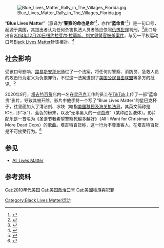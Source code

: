 {{Update|time=2020-09-05T11:35:22+00:00}}
{{multiple images
|width=330px
|header=Blue Lives Matter常见符号<ref>{{cite web|url=https://www.kentucky.com/news/state/article134722264.html|title=Chief removes Punisher emblem, 'Blue Lives Matter' from police cars after public reacts|work=Lexington Herald-Ledger|access-date=2021-02-01|archive-date=2021-01-16|archive-url=https://web.archive.org/web/20210116232501/https://www.kentucky.com/news/state/article134722264.html}}</ref>
|image1=Thin Blue Line Flag (United States).svg
|caption1=[[细蓝线|细蓝线]]符号，表示警察维护秩序
|image2=
|caption2=[[制裁者|制裁者]]符号，表示警察不会手软
}}
[[File:Blue_Lives_Matter_Rally_in_The_Villages_Florida.jpg|thumb]]

“'''Blue Lives Matter'''”（意译为“'''警察的命也是命'''”<ref>{{cite web |author1=林梅婕 |title=她喊「所有人的命都是命」遭槍殺 她寫「警察的命也是命」遭攻擊 |url=https://www.worldjournal.com/7044523/article-她喊「所有人的命都是命」遭槍殺/ |website=世界新聞網 |accessdate=2020-09-05 |language=zh-TW |date=2020-07-14 |archive-date=2020-08-02 |archive-url=https://web.archive.org/web/20200802051918/https://www.worldjournal.com/7044523/article-%e5%a5%b9%e5%96%8a%e3%80%8c%e6%89%80%e6%9c%89%e4%ba%ba%e7%9a%84%e5%91%bd%e9%83%bd%e6%98%af%e5%91%bd%e3%80%8d%e9%81%ad%e6%a7%8d%e6%ae%ba/ |dead-url=no }}</ref>，亦作“'''蓝命贵'''”<ref>{{cite web |author1=王恺雯 |title=抗议办公室挂这面旗 她获赔10万美元-观察者网 |url=https://m.guancha.cn/internation/2019_04_21_498552.shtml?s=zwyxgtjdt |website=[[观察者网|观察者网]] |accessdate=2020-09-05 |language=zh-CN |date=2019-04-21}}</ref>）是一句{{tsl|en|countermovement|反制运动}}口号，起源于美国，其提出者认为任何杀害执法人员者皆应依照[[仇恨罪行|仇恨犯罪]]判刑。<ref>{{cite news|url=http://www.businessinsider.com/r-us-police-deaths-on-duty-spiked-in-2016-fbi-2017-10|title=FBI says US police deaths spiked 61% in 2016|publisher=Business Insider|agency=[[路透社|路透社]]|date=2017-10-16|first=Sarah N.|last=Lynch|accessdate=2020-09-05|archive-date=2020-07-29|archive-url=https://web.archive.org/web/20200729093016/https://www.businessinsider.com/r-us-police-deaths-on-duty-spiked-in-2016-fbi-2017-10|dead-url=no}}</ref>此口号出自[[2014年纽约警官被杀案件|2014年12月20日纽约拉斐尔·拉莫斯、刘文健警官被杀案件]]，与另一平权运动口号[[Black_Lives_Matter|Black Lives Matter]]针锋相对。<ref name="DempseyForst2018">{{cite book|author1=John S. Dempsey|author2=Linda S. Forst|author3=Steven B. Carter|title=An Introduction to Policing|url=https://books.google.com/books?id=K69EDwAAQBAJ|date=2018-01-01|publisher=Cengage Learning|isbn=978-1-337-55875-4|page=34|quote="A pro-police movement called Blue Lives Matter was established in response to Black Lives matter and to the increasing attacks on law enforcement, which resulted in 63 officer line-of-duty deaths by gunfire in 2016."|access-date=2020-09-05|archive-date=2020-09-18|archive-url=https://web.archive.org/web/20200918180329/https://books.google.com/books?id=K69EDwAAQBAJ|dead-url=no}}</ref>

== 社会影响 ==

受该口号影响，[[路易斯安那州|路易斯安那州]]通过了一个法案，将任何对警察、消防员、急救人员的攻击行为定义为仇恨罪行，不过这一法案遭到了[[美国公民自由联盟|美国公民自由联盟]]等多方的批评。<ref name="huffPoLou">{{cite web|url=http://www.huffingtonpost.com/entry/blue-lives-matter-law-lousiana_us_588653dde4b0e3a7356ae3ae|title=Louisiana Police Chief Shows Why The State's 'Blue Lives Matter' Law Is So Dangerous|first=Julia|last=Craven|date=2017-01-23|publisher=[[赫芬顿邮报|赫芬顿邮报]]|accessdate=2020-09-05|archive-date=2019-02-10|archive-url=https://web.archive.org/web/20190210070304/https://www.huffingtonpost.com/entry/blue-lives-matter-law-lousiana_us_588653dde4b0e3a7356ae3ae|dead-url=no}}</ref>

2020年9月，[[塔吉特百货|塔吉特百货]]店内一名在[[星巴克|星巴克]]工作的员工在[[TikTok|TikTok]]上传了一部“蓝命贵”影片，导致其被开除。影片中他手持一个写了“Blue Lives Matter”的星巴克杯子，往里面加入了清洁剂、冰块（暗指[[美国移民及海关执法局|美国移民及海关执法局]]，其英文简称是ICE，即“冰”）、蓝色的粉末，以及“无辜黑人的一点血液”（某种红色液体）。影片配乐是一首名为《圣诞节我希望警察死越多越好》（All I Want for Christmas Is More Dead Cops）的歌曲。塔吉特百货称，这一行为不尊重客人，在塔吉特百货是不可接受行为。<ref>{{cite web |last1=Greenspan |first1=Rachel E. |title=A barista at a Target Starbucks was fired for a satirical TikTok showing how to make a 'Blue Lives Matter' drink with 'bleach' |url=https://www.insider.com/blue-lives-matter-bleach-starbucks-barista-fired-for-drink-tiktok-2020-9 |website=Insider |accessdate=2020-09-05 |language=en-us |date=2020-09-03}}</ref>

== 参见 ==
* [[All_Lives_Matter|All Lives Matter]]

== 参考资料==
{{reflist|30em}}

[[Cat:2010年代美国|Cat:2010年代美国]]
[[Cat:美国政治口号|Cat:美国政治口号]]
[[Cat:美國種族與犯罪|Cat:美國種族與犯罪]]
[[Category:Black_Lives_Matter运动|Category:Black Lives Matter运动]]